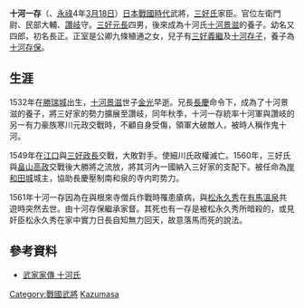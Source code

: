 {{japanese|japanese=十河一存|kana=そごう かずまさ|romaji=Sogō Kazumasa}}

'''十河一存'''（{{bd|1532年||1561年4月2日|catIdx=Sogou Kazumasa}}、[[永祿|永祿]]4年[[三月十八|3月18日]]）[[日本戰國時代|日本戰國時代]]武將，[[三好氏|三好氏]]家臣。官位左衛門尉、民部大輔、[[讚岐國|讚岐]]守。[[三好元長|三好元長]]四男，後來成為十河氏[[十河景滋|十河景滋]]的養子。幼名又四郎，初名長正。正室是公卿九條稙通之女，兒子有[[三好義繼|三好義繼]]及[[十河存子|十河存子]]，養子為[[十河存保|十河存保]]。

==生涯==
1532年在[[勝瑞城|勝瑞城]]出生，[[十河景滋|十河景滋]]世子[[十河金光|金光]]早逝。兄長[[三好長慶|長慶]]命令下，成為了十河景滋的養子，將三好家的勢力擴展至讚岐，同年秋季，十河一存統率十河軍與讚岐的另一有力豪族寒川元政交戰時，不顧自身受傷，領軍大破敵人，被時人稱作鬼十河。

1549年在[[江口之戰|江口]]與[[三好政長|三好政長]]交戰，大敗對手。使細川氏政權滅亡。1560年，三好氏與[[畠山高政|畠山高政]]交戰後大勝將之流放，將其河內一國納入三好家的支配下。被任命為[[岸和田城|岸和田城]]城主，協助長慶壓制南和泉的寺内町势力。

1561年十河一存因為在與根來寺僧兵作戰時罹患瘡病，與[[松永久秀|松永久秀]]在[[有馬溫泉|有馬溫泉]]共遊時突然去世。由十河存保繼承家督。其死也有一存是被松永久秀所暗殺的，或見奸臣松永久秀在家中實力日長自知無力回天，故意落馬而死的說法。

==參考資料==
*[http://www2.harimaya.com/sengoku/html/sogo_k.html 武家家傳 十河氏]{{Wayback|url=http://www2.harimaya.com/sengoku/html/sogo_k.html |date=20080830022932 }}

{{DEFAULTSORT:Sogou Kazumasa}}

[[Category:戰國武將|Category:戰國武將]]
[[Category:三好氏|Kazumasa]]